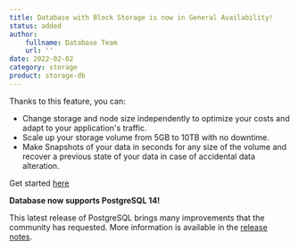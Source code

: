 ```yaml
---
title: Database with Block Storage is now in General Availability!
status: added
author:
    fullname: Database Team
    url: ''
date: 2022-02-02
category: storage
product: storage-db
---
```


Thanks to this feature, you can:

* Change storage and node size independently to optimize your costs and adapt to your application's traffic.
* Scale up your storage volume from 5GB to 10TB with no downtime.
* Make Snapshots of your data in seconds for any size of the volume and recover a previous state of your data in case of accidental data alteration.

Get started [here](https://www.scaleway.com/en/docs/storage/database/how-to/create-a-database/)

**Database now supports PostgreSQL 14!**

This latest release of PostgreSQL brings many improvements that the community has requested. More information is available in the [release notes](https://www.postgresql.org/about/news/postgresql-14-released-2318/).